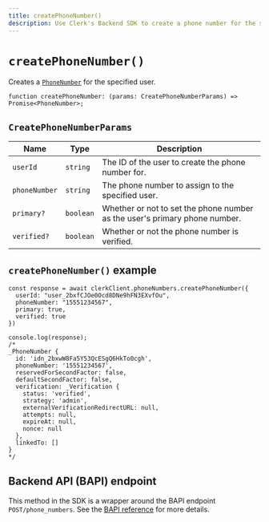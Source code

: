 ```yaml
---
title: createPhoneNumber()
description: Use Clerk's Backend SDK to create a phone number for the specified user.
---
```


# `createPhoneNumber()`

Creates a [`PhoneNumber`](/docs/references/javascript/phone-number/phone-number) for the specified user.

```tsx
function createPhoneNumber: (params: CreatePhoneNumberParams) => Promise<PhoneNumber>;
```

## `CreatePhoneNumberParams`

| Name | Type | Description |
| --- | --- | --- |
| `userId` | `string` | The ID of the user to create the phone number for. |
| `phoneNumber` | `string` | The phone number to assign to the specified user. |
| `primary?` | `boolean` | Whether or not to set the phone number as the user's primary phone number. |
| `verified?` | `boolean` | Whether or not the phone number is verified. |

## `createPhoneNumber()` example

```tsx
const response = await clerkClient.phoneNumbers.createPhoneNumber({
  userId: "user_2bxfCJOe0Ocd8DNe9hFN3EXvfOu",
  phoneNumber: "15551234567",
  primary: true,
  verified: true
})

console.log(response);
/* 
_PhoneNumber {
  id: 'idn_2bxwW8Fa5Y53QcESgQ6HkTo0cgh',
  phoneNumber: '15551234567',
  reservedForSecondFactor: false,
  defaultSecondFactor: false,
  verification: _Verification {
    status: 'verified',
    strategy: 'admin',
    externalVerificationRedirectURL: null,
    attempts: null,
    expireAt: null,
    nonce: null
  },
  linkedTo: []
}
*/
```

## Backend API (BAPI) endpoint

This method in the SDK is a wrapper around the BAPI endpoint `POST/phone_numbers`. See the [BAPI reference](https://clerk.com/docs/reference/backend-api/tag/Phone-Numbers#operation/CreatePhoneNumber) for more details.